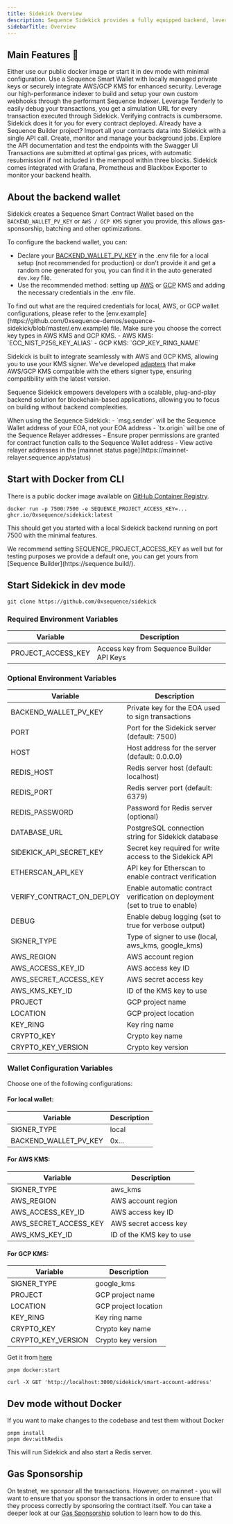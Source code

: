 ---
title: Sidekick Overview
description: Sequence Sidekick provides a fully equipped backend, leveraging Sequence's infrastructure to read and write to the blockchain through a simple API.
sidebarTitle: Overview
---

## Main Features 🚀

<CardGroup>
    <Card horizontal title="Effortless setup" icon="rocket">
        Either use our public docker image or start it in dev mode with minimal configuration.
    </Card>
    <Card horizontal title="Flexible wallet options" icon="wallet">
        Use a Sequence Smart Wallet with locally managed private keys or securely integrate AWS/GCP KMS for enhanced security.
    </Card>
    <Card horizontal title="Webhook management" icon="wallet">
        Leverage our high-performance indexer to build and setup your own custom webhooks through the performant Sequence Indexer.
    </Card>
    <Card horizontal title="Tenderly integration" icon="bug">
        Leverage Tenderly to easily debug your transactions, you get a simulation URL for every transaction executed through Sidekick.
    </Card>
    <Card horizontal title="Automatic contract verification" icon="circle-check">
        Verifying contracts is cumbersome. Sidekick does it for you for every contract deployed.
    </Card>
    <Card horizontal title="Integrated with Sequence Builder" icon="link">
        Already have a Sequence Builder project? Import all your contracts data into Sidekick with a single API call.
    </Card>
    <Card horizontal title="Built-in Bull MQ Dashboard" icon="gauge">
        Create, monitor and manage your background jobs.
    </Card>
    <Card horizontal title="Swagger UI" icon="book">
        Explore the API documentation and test the endpoints with the Swagger UI
    </Card>
    <Card horizontal title="Optimized transaction execution" icon="bolt">
        Transactions are submitted at optimal gas prices, with automatic resubmission if not included in the mempool within three blocks.
    </Card>
    <Card horizontal title="Analytics and monitoring" icon="heart">
        Sidekick comes integrated with Grafana, Prometheus and Blackbox Exporter to monitor your backend health.
    </Card>
</CardGroup>

## About the backend wallet
Sidekick creates a Sequence Smart Contract Wallet based on the `BACKEND_WALLET_PV_KEY` or `AWS / GCP KMS` signer you provide, this allows gas-sponsorship, batching and other optimizations.

To configure the backend wallet, you can:
- Declare your [BACKEND_WALLET_PV_KEY](https://github.com/0xsequence-demos/sequence-sidekick/blob/e76a47d0b9ef19f23736c1e8f863ed4795b855a8/.env.example#L16) in the .env file for a local setup (not recommended for production) or don't provide it and get a random one generated for you, you can find it in the auto generated `dev.key` file.
- Use the recommended method: setting up [AWS](https://aws.amazon.com/kms/) or [GCP](https://cloud.google.com/kms) KMS and adding the necessary credentials in the .env file. 

<Note>
To find out what are the required credentials for local, AWS, or GCP wallet configurations, please refer to the [env.example](https://github.com/0xsequence-demos/sequence-sidekick/blob/master/.env.example) file.
</Note>

<Note>
Make sure you choose the correct key types in AWS KMS and GCP KMS.
- AWS KMS: `ECC_NIST_P256_KEY_ALIAS`
- GCP KMS: `GCP_KEY_RING_NAME`
</Note>

Sidekick is built to integrate seamlessly with AWS and GCP KMS, allowing you to use your KMS signer. We've developed [adapters](https://github.com/orgs/0xsequence/repositories?q=kms) that make AWS/GCP KMS compatible with the ethers signer type, ensuring compatibility with the latest version.

Sequence Sidekick empowers developers with a scalable, plug-and-play backend solution for blockchain-based applications, allowing you to focus on building without backend complexities.

<Callout type="warning">
When using the Sequence Sidekick:
- `msg.sender` will be the Sequence Wallet address of your EOA, not your EOA address
- `tx.origin` will be one of the Sequence Relayer addresses
- Ensure proper permissions are granted for contract function calls to the Sequence Wallet address
- View active relayer addresses in the [mainnet status page](https://mainnet-relayer.sequence.app/status)
</Callout>

## Start with Docker from CLI

There is a public docker image available on [GitHub Container Registry](https://github.com/0xsequence/sidekick/pkgs/container/sidekick).
```shell
docker run -p 7500:7500 -e SEQUENCE_PROJECT_ACCESS_KEY=... ghcr.io/0xsequence/sidekick:latest
```
This should get you started with a local Sidekick backend running on port 7500 with the minimal features.

<Note>
We recommend setting SEQUENCE_PROJECT_ACCESS_KEY as well but for testing purposes we provide a default one, you can get yours from [Sequence Builder](https://sequence.build/).
</Note>

## Start Sidekick in dev mode

<Steps>
<Step title="Clone the Sidekick repository">

```shell
git clone https://github.com/0xsequence/sidekick
```
</Step>

<Step title="Setup the required environment variables">

### Required Environment Variables

| Variable | Description 
|----------|-------------
| PROJECT_ACCESS_KEY | Access key from Sequence Builder API Keys 

### Optional Environment Variables

| Variable                 | Description                                                                                  |
|--------------------------|-----------------------------------------------------------------------------------------------|
| BACKEND_WALLET_PV_KEY    | Private key for the EOA used to sign transactions                                             |
| PORT                     | Port for the Sidekick server (default: 7500)                                                  |
| HOST                     | Host address for the server (default: 0.0.0.0)                                                |
| REDIS_HOST               | Redis server host (default: localhost)                                                        |
| REDIS_PORT               | Redis server port (default: 6379)                                                             |
| REDIS_PASSWORD           | Password for Redis server (optional)                                                          |
| DATABASE_URL             | PostgreSQL connection string for Sidekick database                                            |
| SIDEKICK_API_SECRET_KEY  | Secret key required for write access to the Sidekick API                                      |
| ETHERSCAN_API_KEY        | API key for Etherscan to enable contract verification                                         |
| VERIFY_CONTRACT_ON_DEPLOY| Enable automatic contract verification on deployment (set to true to enable)                  |
| DEBUG                    | Enable debug logging (set to true for verbose output)                                         |
| SIGNER_TYPE              | Type of signer to use (local, aws_kms, google_kms)                                            |
| AWS_REGION | AWS account region |
| AWS_ACCESS_KEY_ID | AWS access key ID |
| AWS_SECRET_ACCESS_KEY | AWS secret access key |
| AWS_KMS_KEY_ID | ID of the KMS key to use |
| PROJECT | GCP project name |
| LOCATION | GCP project location |
| KEY_RING | Key ring name |
| CRYPTO_KEY | Crypto key name |
| CRYPTO_KEY_VERSION | Crypto key version |

### Wallet Configuration Variables

Choose one of the following configurations:

#### For local wallet:
| Variable | Description |
|----------|-------------|
| SIGNER_TYPE | local |
| BACKEND_WALLET_PV_KEY | 0x... | (optional) |

#### For AWS KMS:
| Variable | Description |
|----------|-------------|
| SIGNER_TYPE | aws_kms |
| AWS_REGION | AWS account region |
| AWS_ACCESS_KEY_ID | AWS access key ID |
| AWS_SECRET_ACCESS_KEY | AWS secret access key |
| AWS_KMS_KEY_ID | ID of the KMS key to use |

#### For GCP KMS:
| Variable | Description |
|----------|-------------|
| SIGNER_TYPE | google_kms |
| PROJECT | GCP project name |
| LOCATION | GCP project location |
| KEY_RING | Key ring name |
| CRYPTO_KEY | Crypto key name |
| CRYPTO_KEY_VERSION | Crypto key version |
</Step>

<Step title="Make sure you have Docker installed">

Get it from [here](https://www.docker.com/get-started/)

</Step>

<Step title="Start Sidekick in a Docker container">

```shell
pnpm docker:start
```
</Step>

<Step title="Check your backend wallet address">

```shell
curl -X GET 'http://localhost:3000/sidekick/smart-account-address'
```
</Step>
</Steps>

## Dev mode without Docker
If you want to make changes to the codebase and test them without Docker
```shell
pnpm install
pnpm dev:withRedis
```
This will run Sidekick and also start a Redis server.

## Gas Sponsorship
On testnet, we sponsor all the transactions. However, on mainnet - you will want to ensure that you sponsor the transactions in order to ensure that they process correctly by sponsoring the contract itself. You can take a deeper look at our [Gas Sponsorship](/solutions/builder/gas-sponsorship) solution to learn how to do this.

